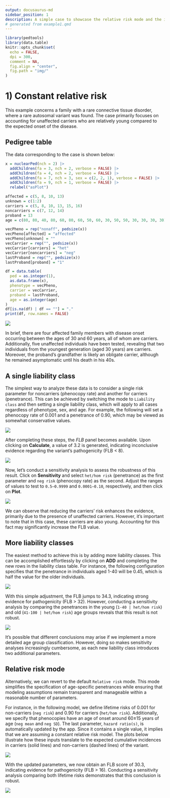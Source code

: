 ```yaml
---
output: docusaurus-md
sidebar_position: 1
description: A simple case to showcase the relative risk mode and the importance of accounting for age of onset.
# generated from example1.qmd
---
```


```r
library(pedtools)
library(data.table)
knitr::opts_chunk$set(
  echo = FALSE,
  dpi = 300,
  comment = NA,
  fig.align = "center",
  fig.path = "img/"
)
```

# 1) Constant relative risk

This example concerns a family with a rare connective tissue disorder, where a rare autosomal variant was found. The case primarily focuses on accounting for unaffected carriers who are relatively young compared to the expected onset of the disease.

## Pedigree table

The data corresponding to the case is shown below:

```r
x = nuclearPed(nch = 2) |>
  addChildren(fa = 3, nch = 2, verbose = FALSE) |>
  addChildren(fa = 4, nch = 2, verbose = FALSE) |>
  addChildren(fa = 7, nch = 3, sex = c(2, 2, 1), verbose = FALSE) |>
  addChildren(fa = 9, nch = 1, verbose = FALSE) |>
  relabel("asPlot")

affected = c(5, 8, 10, 13)
unknown = c(1:2)
carriers = c(5, 8, 10, 13, 15, 16)
noncarriers = c(7, 12, 14)
proband = 13
age = c(80, 80, 40, 80, 60, 80, 60, 50, 60, 30, 50, 50, 30, 30, 30, 30)

vecPheno = rep("nonaff", pedsize(x))
vecPheno[affected] = "affected"
vecPheno[unknown] = ""
vecCarrier = rep("", pedsize(x))
vecCarrier[carriers] = "het"
vecCarrier[noncarriers] = "neg"
lastProband = rep("", pedsize(x))
lastProband[proband] = "1"

df = data.table(
  ped = as.integer(1),
  as.data.frame(x),
  phenotype = vecPheno,
  carrier = vecCarrier,
  proband = lastProband,
  age = as.integer(age)
)
df[is.na(df) | df == ""] = "."
print(df, row.names = FALSE)
```

<img src={require("./img/ex1-ped.png").default} style={{maxHeight:"350px"}} />

In brief, there are four affected family members with disease onset occurring between the ages of 30 and 60 years, all of whom are carriers. Additionally, five unaffected individuals have been tested, revealing that two individuals from the youngest generation (aged 30 years) are carriers. Moreover, the proband's grandfather is likely an obligate carrier, although he remained asymptomatic until his death in his 40s.

## A single liability class

The simplest way to analyze these data is to consider a single risk parameter for noncarriers (phenocopy rate) and another for carriers (penetrance). This can be achieved by switching the mode to `Liability class` and then setting a single liability class, which will apply to all cases regardless of phenotype, sex, and age. For example, the following will set a phenocopy rate of 0.001 and a penetrance of 0.90, which may be viewed as somewhat conservative values.

<img src={require("./img/ex1-lclass1-tab.png").default} style={{maxHeight:"150px"}} />

After completing these steps, the *FLB* panel becomes available. Upon clicking on **Calculate**, a value of 3.2 is generated, indicating inconclusive evidence regarding the variant's pathogenicity (FLB < 8).

<img src={require("./img/ex1-lclass1-flb.png").default} style={{maxHeight:"150px"}} />

Now, let's conduct a sensitivity analysis to assess the robustness of this result. Click on **Sensitivity** and select `het/hom risk` (penetrance) as the first parameter and `neg risk` (phenocopy rate) as the second. Adjust the ranges of values to test to `0.5–0.9999` and `0.0001–0.10`, respectively, and then click on **Plot**.

<img src={require("./img/ex1-lclass1-sen.png").default} style={{maxHeight:"350px"}} />

We can observe that reducing the carriers' risk enhances the evidence, primarily due to the presence of unaffected carriers. However, it's important to note that in this case, these carriers are also young. Accounting for this fact may significantly increase the FLB value.

## More liability classes

The easiest method to achieve this is by adding more liability classes. This can be accomplished effortlessly by clicking on **ADD** and completing the new rows in the liability class table. For instance, the following configuration specifies that the penetrance in individuals aged 1-40 will be 0.45, which is half the value for the older individuals.

<img src={require("./img/ex1-lclass2-tab.png").default} style={{maxHeight:"175px"}} />

With this simple adjustment, the FLB jumps to 34.3, indicating strong evidence for pathogenicity (FLB > 32). However, conducting a sensitivity analysis by comparing the penetrances in the young (`1-40 | het/hom risk`) and old (`41-100 | het/hom risk`) age groups reveals that this result is not robust.

<img src={require("./img/ex1-lclass2-sen.png").default} style={{maxHeight:"500px"}} />

It's possible that different conclusions may arise if we implement a more detailed age group classification. However, doing so makes sensitivity analyses increasingly cumbersome, as each new liability class introduces two additional parameters.

## Relative risk mode

Alternatively, we can revert to the default `Relative risk` mode. This mode simplifies the specification of age-specific penetrances while ensuring that modeling assumptions remain transparent and manageable within a reasonable number of parameters.

For instance, in the following model, we define lifetime risks of 0.001 for non-carriers (`neg risk`) and 0.90 for carriers (`het/hom risk`). Additionally, we specify that phenocopies have an age of onset around 60±15 years of age (`neg mean` and `neg SD`). The last parameter, `hazard ratio(s)`, is automatically updated by the app. Since it contains a single value, it implies that we are assuming a constant relative risk model. The plots below illustrate how these inputs translate to the expected cumulative incidences in carriers (solid lines) and non-carriers (dashed lines) of the variant.

<img src={require("./img/ex1-rrisk-tab.png").default} style={{maxHeight:"400px"}} />

With the updated parameters, we now obtain an FLB score of 30.3, indicating evidence for pathogenicity (FLB > 16). Conducting a sensitivity analysis comparing both lifetime risks demonstrates that this conclusion is robust.

<img src={require("./img/ex1-rrisk-sen.png").default} style={{maxHeight:"500px"}} />
